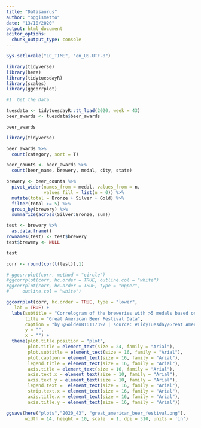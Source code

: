 ```yaml
---
title: "Datasaurus"
author: "oggismetto"
date: "13/10/2020"
output: html_document
editor_options: 
  chunk_output_type: console
---
```


```r

Sys.setlocale("LC_TIME", "en_US.UTF-8")

library(tidyverse)
library(here)
library(tidytuesdayR)
library(scales)
library(ggcorrplot)

#1  Get the Data

tuesdata <- tidytuesdayR::tt_load(2020, week = 43)
beer_awards <- tuesdata$beer_awards

beer_awards

```


```r

library(tidyverse)

beer_awards %>%
  count(category, sort = T)

beer_counts <- beer_awards %>%
  count(beer_name, brewery, medal, city, state)

brewery <- beer_counts %>%
  pivot_wider(names_from = medal, values_from = n,
              values_fill = list(n = 0)) %>%
  mutate(total = Bronze + Silver + Gold) %>%
  filter(total >= 5) %>%
  group_by(brewery) %>%
  summarize(across(Silver:Bronze, sum))

test <- brewery %>%
  as.data.frame()
rownames(test) <- test$brewery
test$brewery <- NULL

test

corr <- round(cor(t(test)),1)

# ggcorrplot(corr, method = "circle")
#ggcorrplot(corr, hc.order = TRUE, outline.col = "white")
#ggcorrplot(corr, hc.order = TRUE, type = "upper",
#     outline.col = "white")

ggcorrplot(corr, hc.order = TRUE, type = "lower",
   lab = TRUE) +
  labs(subtitle = "Correlogram of the breweries with >5 medals based on the type and number of medals won",
       title = "Great American Beer Festival Data",
       caption = "by @GoldenB16117397 | source: #TidyTuesday/Great American Beer Festival Data",
       y = "",
       x = "") +
  theme(plot.title.position = "plot",
        plot.title = element_text(size = 24, family = "Arial"),
        plot.subtitle = element_text(size = 16, family = "Arial"),
        plot.caption = element_text(size = 16, family = "Arial"),
        legend.title = element_text(size = 16, family = "Arial"),
        axis.title = element_text(size = 16, family = "Arial"),
        axis.text.x = element_text(size = 10, family = "Arial"),
        axis.text.y = element_text(size = 10, family = "Arial"),
        legend.text =  element_text(size = 16, family = "Arial"),
        strip.text.x = element_text(size = 16, family = "Arial"),
        axis.title.x = element_text(size = 16, family = "Arial"),
        axis.title.y = element_text(size = 16, family = "Arial"))

ggsave(here("plots","2020_43", "great_american_beer_festival.png"), 
       width = 14, height = 10, scale  = 1, dpi = 310, units = 'in')

```


